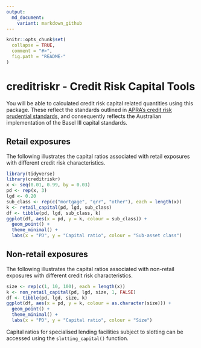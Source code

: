 ```yaml
---
output:
  md_document:
    variant: markdown_github
---
```


<!-- README.md is generated from README.Rmd. Please edit that file -->

```r
knitr::opts_chunk$set(
  collapse = TRUE,
  comment = "#>",
  fig.path = "README-"
)
```

# creditriskr - Credit Risk Capital Tools

You will be able to calculated credit risk capital related quantities using this package. These reflect the standards outlined in [APRA's credit risk prudential standards](http://www.apra.gov.au/adi/PrudentialFramework/Pages/prudential-standards-and-guidance-notes-for-adis.aspx), and consequently reflects the Australian implementation of the Basel III capital standards. 

## Retail exposures

The following illustrates the capital ratios associated with retail exposures with different credit risk characteristics.

```r
library(tidyverse)
library(creditriskr)
x <- seq(0.01, 0.99, by = 0.03)
pd <- rep(x, 3)
lgd <- 0.20
sub_class <- rep(c("mortgage", "qrr", "other"), each = length(x))
k <- retail_capital(pd, lgd, sub_class)
df <- tibble(pd, lgd, sub_class, k)
ggplot(df, aes(x = pd, y = k, colour = sub_class)) + 
  geom_point() +
  theme_minimal() +
  labs(x = "PD", y = "Capital ratio", colour = "Sub-asset class")
```

## Non-retail exposures

The following illustrates the capital ratios associated with non-retail exposures with different credit risk characteristics.

```r
size <- rep(c(1, 10, 100), each = length(x))
k <- non_retail_capital(pd, lgd, size, 1, FALSE)
df <- tibble(pd, lgd, size, k)
ggplot(df, aes(x = pd, y = k, colour = as.character(size))) + 
  geom_point() +
  theme_minimal() +
  labs(x = "PD", y = "Capital ratio", colour = "Size")
```

Capital ratios for specialised lending facilities subject to slotting can be accessed using the `slotting_capital()` function.
